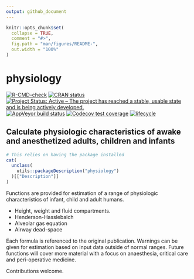 ```yaml
---
output: github_document
---
```


<!-- README.md is generated from README.Rmd. Please edit that file, then:
rmarkdown::render("README.Rmd")
-->

```r
knitr::opts_chunk$set(
  collapse = TRUE,
  comment = "#>",
  fig.path = "man/figures/README-",
  out.width = "100%"
)
```

# physiology

<!-- badges: start -->
[![R-CMD-check](https://github.com/jackwasey/physiology/actions/workflows/R-CMD-check.yaml/badge.svg)](https://github.com/jackwasey/physiology/actions/workflows/R-CMD-check.yaml)
[![CRAN status](https://www.r-pkg.org/badges/version/physiology)](https://cran.r-project.org/package=physiology)
[![Project Status: Active – The project has reached a stable, usable state and is being actively developed.](https://www.repostatus.org/badges/latest/active.svg)](https://www.repostatus.org/#active)
[![AppVeyor build status](https://ci.appveyor.com/api/projects/status/github/jackwasey/physiology?branch=master&svg=true)](https://ci.appveyor.com/project/jackwasey/physiology)
[![Codecov test coverage](https://codecov.io/gh/jackwasey/physiology/branch/master/graph/badge.svg)](https://app.codecov.io/gh/jackwasey/physiology?branch=master)
[![lifecycle](https://img.shields.io/badge/lifecycle-maturing-blue.svg)](https://www.tidyverse.org/lifecycle/#maturing)
<!-- badges: end -->

## Calculate physiologic characteristics of awake and anesthetized adults, children and infants

```r
# This relies on having the package installed
cat(
  unclass(
    utils::packageDescription("physiology")
  )[["Description"]]
)
```

Functions are provided for estimation of a range of physiologic characteristics of infant, child and adult humans.

 - Height, weight and fluid compartments.
 - Henderson-Hasslebalch
 - Alveolar gas equation
 - Airway dead-space
 
Each formula is referenced to the original publication. Warnings can be given for
estimation based on input data outside of normal ranges. Future functions
will cover more material with a focus on anaesthesia, critical
care and peri-operative medicine.

Contributions welcome.
